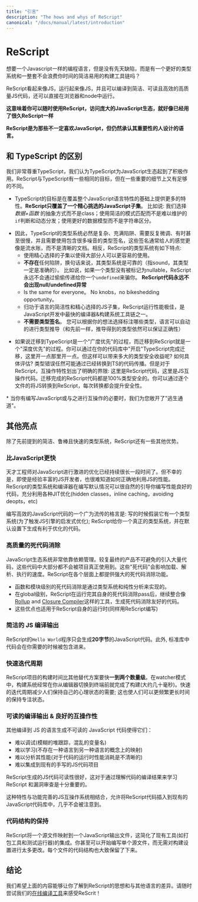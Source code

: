 ```yaml
---
title: "引言"
description: "The hows and whys of ReScript"
canonical: "/docs/manual/latest/introduction"
---
```


# ReScript

<!-- Ever wanted a language like JavaScript, but without the warts, with a great type system, and with a lean build toolchain that doesn't waste your time? -->

想要一个Javascript一样的编程语言，但是没有先天缺陷，而是有一个更好的类型系统和一整套不会浪费你时间的简洁易用的构建工具链吗？

<!-- ReScript looks like JS, acts like JS, and compiles to the highest quality of clean, readable and performant JS, directly runnable in browsers and Node. -->

ReScript看起来像JS，运行起来像JS，并且可以编译到简洁、可读且高效的高质量JS代码，还可以直接在浏览器和node中运行。

<!-- **This means you can pick up ReScript and access the vast JavaScript ecosystem and tooling as if you've known ReScript for a long time**! -->

**这意味着你可以随时使用ReScript，访问庞大的JavaScript生态，就好像已经用了很久ReScript一样**

<!-- **ReScript is the language for folks who don't necessarily love JavaScript, but who still acknowledge its importance**. -->

**ReScript是为那些不一定喜欢JavaScript，但仍然承认其重要性的人设计的语言。**

<!-- ## Difference vs TypeScript -->
## 和 TypeScript 的区别
<!-- We respect TypeScript very much and think that it's a positive force in the JavaScript ecosystem. ReScript shares some of the same goals as TypeScript, but is different enough regarding some important nuances: -->
我们非常尊重TypeScript，我们认为TypeScript为JavaScript生态起到了积极作用。ReScript与TypeScript有一些相同的目标，但在一些重要的细节上又有足够的不同。

<!-- - TypeScript's (admittedly noble) goal is to cover the entire JavaScript feature set and more. **ReScript covers only a curated subset of JavaScript**. For example, we emphasize plain data + functions over classes, clean [pattern matching](pattern-matching-destructuring.md) over fragile `if`s and virtual dispatches, [proper data modeling](variant.md) over string abuse, etc. JavaScript supersets will only grow larger over time; ReScript doesn't. \* -->

- TypeScript的目标是在覆盖整个JavaScript语言特性的基础上提供更多的特性。**ReScript只覆盖了一个精心挑选的JavaScript子集**。 比如说: 我们选择 _数据+函数_ 的抽象方式而不是class；使用简洁的模式匹配而不是难以维护的`if`判断和动态分发；使用更好的数据模型而不是字符串区分。

<!-- - Consequently, TypeScript's type system is necessarily complex, pitfalls-ridden, potentially requires tweaking, sometimes slow, and requires quite a bit of noisy annotations that often feel like manual bookkeeping rather than clear documentation. In contrast, ReScript's type system:
  - Is deliberately curated to be a simple subset most folks will have an easier time to use.
  - Has **no** pitfalls, aka the type system is "sound" (the types will always be correct). E.g. If a type isn't marked as nullable, its value will never lie and let through some `undefined` value silently. **ReScript code has no null/undefined errors**.
  - Is the same for everyone. No knobs, no bikeshedding opportunity.
  - Runs extremely fast precisely thanks to its simplicity and curation. It's one of the fastest compiler & build system toolchains for JavaScript development.
  - **Doesn't need type annotations**. Annotate as much or as little as you'd like. The types are inferred by the language (and, again, are guaranteed correct). -->

- 因此，TypeScript的类型系统必然是复杂、充满陷阱、需要反复微调、有时甚至很慢，并且需要使用包含很多噪音的类型签名，这些签名通常给人的感觉更像是流水账，而不是清晰的文档。相反，ReScript的类型系统有如下特点:
  - 使用精心选择的子集以使得大部分人可以更容易的使用。
  - **不存在**任何陷阱，换句话来说，其类型系统是可靠的（指sound，其类型一定是准确的）。 比如说，如果一个类型没有被标记为nullable，ReScript永远不会通过偷偷传递给你一个`undefined`来骗你。 **ReScript代码永远不会出现null/undefined异常**
  - Is the same for everyone。 No knobs，no bikeshedding opportunity。
  - 归功于语言的简洁性和精心选择的JS子集，ReScript运行性能极佳，是JavaScript开发中最快的编译器&构建系统工具链之一。
  - **不需要类型签名**。 您可以根据你的想法选择标注哪些类型，语言可以自动的进行类型推导（和先前一样，推导得到的类型依然可以保证正确性）

<!-- - Migrating to TypeScript is done "breadth-first," whereas migrating to ReScript is done "depth-first." You can convert your codebase to TypeScript by "turning it on" for all files and annotate here and there; but how much type safety did you gain? How do you measure it? Type errors can still slip in and out of the converted pieces. For ReScript, our interop features draw clear boundaries: there's pure ReScript code, and there's JS interop code. Every piece of converted ReScript code is 100% clean. You'd convert file by file and each conversion increases your safety monotonically. -->

- 如果说迁移到TypeScript是一个"广度优先"的过程，而迁移到ReScript就是一个"深度优先"的过程。你可以通过在你的代码库中"开启"TypeScript完成迁移，这里开一点那里开一点。但这样可以带来多大的类型安全收益呢? 如何具体评估? 类型错误任然可能通过已经转换到TS的代码传播。但是对于ReScript，互操作特性划出了明确的界限: 这里是ReScript代码，这里是JS互操作代码。迁移完成的ReScript代码都是100%类型安全的。你可以通过逐个文件的将JS转换到ReScript，每次转换都会提升安全性。

<!-- \* When you absolutely need to write or interoperate with free-for-all JavaScript, we expose enough escape hatches for you. -->

\* 当你有编写JavaScript或与之进行互操作的必要时，我们为您敞开了"逃生通道"。

<!-- ## Other Highlights -->
## 其他亮点
<!-- Aside from the aforementioned simple, robust and fast type system, ReScript presents a few more advantages. -->

除了先前提到的简洁、鲁棒且快速的类型系统，ReScript还有一些其他优势。

<!-- ### Faster than JavaScript -->
### 比JavaScript更快

<!-- JavaScript's been aggressively optimized by talented engineers over a long span. Unfortunately, even for seasoned JS devs, it can be hard to know how to properly leverage JS's performance. ReScript's type system and compiler naturally guides you toward writing code that's very often performant by default, with good leverage of various Just-In-Time optimizations (hidden classes, inline caching, avoiding deopts, etc). -->

天才工程师对JavaScript进行激进的优化已经持续很长一段时间了。但不幸的是，即使是经验丰富的JS开发者，也很难知道如何正确地利用JS的性能。ReScript的类型系统和编译器在编写默认情况可以很自然的引导你编写性能良好的代码，充分利用各种JIT优化(hidden classes，inline caching，avoiding deopts，etc)

<!-- A widespread adage to write fast JavaScript code is to write as if there's a type system (in order to trigger JS engines' good optimization heuristics); ReScript gives you a real one and generates code that's friendly to optimizations by default. -->

编写高效的JavaScript代码的一个广为流传的格言是: 写的时候假装它有一个类型系统(为了触发JS引擎的启发式优化); ReScript给你一个真正的类型系统，并在默认设置下生成有利于优化的代码。

<!-- ### High Quality Dead Code Elimination -->
### 高质量的死代码消除

<!-- The JavaScript ecosystem is very reliant on dependencies. Shipping the final product inevitably drags in a huge amount of code, lots of which the project doesn't actually use. These regions of dead code impact loading, parsing and interpretation speed. ReScript provides powerful dead code elimination at all levels: -->

JavaScript生态系统非常依靠依赖管理。较复最终的产品不可避免的引入大量代码，这些代码中大部分都不会被项目真正使用到。这些"死代码"会影响加载、解析、执行的速度。ReScript在各个层面上都提供强大的死代码消除功能。

<!-- - Function- and module-level code elimination is facilitated by the well-engineered type system and purity analysis.
- At the global level, ReScript generates code that is naturally friendly to dead code elimination done by bundling tools such as [Rollup](https://github.com/rollup/rollup) and [Closure Compiler](https://developers.google.com/closure/compiler/), after its own sophisticated elimination pass.
- The same applies for ReScript's own tiny runtime (which is written in ReScript itself). -->

- 函数和模块级别的死代码消除是通过类型系统和纯性分析来实现的。
- 在global级别，ReScript在运行完其自身的死代码消除pass后，继续整合像[Rollup](https://github.com/rollup/rollup) and [Closure Compiler](https://developers.google.com/closure/compiler/)这样的工具，生成死代码消除友好的代码。
- 这些优点也适用于ReScript自身的运行时(同样用ReScript编写)

<!-- ### Tiny JS Output -->
### 简洁的 JS 编译输出

<!-- A `Hello world` ReScript program generates **20 bytes** of JS code. Additionally, the standard library pieces you require in are only included when needed. -->

ReScript的`Hello World`程序只会生成**20字节**的JavaScript代码。此外, 标准库中代码会在你需要的时候被包含进来。

<!-- ### Fast Iteration Loop -->

### 快速迭代周期

<!-- ReScript's build time is **one or two orders of magnitude** faster than alternatives. In its watcher mode, the build system usually finishes before you switch screen from the editor to the terminal tab (two digits of milliseconds). A fast iteration cycle reduces the need of keeping one's mental state around longer; this in turn allows one to stay in the flow longer and more often. -->

ReScript项目的构建时间比其他替代方案要快**一到两个数量级**。在watcher模式中，构建系统经常在你从编辑器切换到终端前就完成了构建(大约几十毫秒)。快速的迭代周期减少人们保持自己的心理状态的需要; 这也使人们可以更频繁更长时间的保持专注状态。

<!-- ### Readable Output & Great Interop -->

### 可读的编译输出 & 良好的互操作性

<!-- Unreadable JavaScript code generated from other compiled-to-js languages makes it so that it could be, practically speaking:

- Hard to debug (cryptic stack trace, mangled variable names)
- Hard to learn from (non-straightforward mapping of concepts from one language to another)
- Hard to profile for performance (unclear what runtime performance cost there is)
- Hard to integrate with existing hand-written JS code -->

其他编译到 JS 的语言生成不可读的 JavaScript 代码使得它们：
- 难以调试(模糊的堆跟踪，混乱的变量名)
- 难以学习(不存在一种语言到另一种语言的概念上的映射)
- 难以分析其性能(对于代码的运行时性能消耗是不清晰的)
- 难以集成到现有的手写的JS代码项目

<!-- ReScript's JS output is very readable. This is especially important while learning, where users might want to understand how the code's compiled, and to audit for bugs. -->

ReScript生成的JS代码可读性很好，这对于通过理解代码的编译结果来学习 ReScript 和漏洞审查是十分重要的。

<!-- This characteristic, combined with a fully-featured JS interop system, allows ReScript code to be inserted into an existing JavaScript codebase almost unnoticed. -->

这种特性与功能完善的JS互操作系统相结合，允许将ReScript代码插入到现有的JavaScript代码库中，几乎不会被注意到。

<!-- ### Preservation of Code Structure -->
### 代码结构的保持

<!-- ReScript maps one source file to one JavaScript output file. This eases the integration of existing tools such as bundlers and test runners. You can even start writing a single file without much change to your build setup. Each file's code structure is approximately preserved, too. -->

ReScript将一个源文件映射到一个JavaScript输出文件，这简化了现有工具(如打包工具和测试运行器)的集成。你甚至可以开始编写单个源文件，而无需对构建设置进行太多更改。每个文件的代码结构也大致保留了下来。

<!-- ## Conclusion -->
## 结论

<!-- We hope the above gave you enough of an idea of ReScript and its differentiators。Feel free to [try it online](/try) to get a feel! -->

我们希望上面的内容能够让你了解到ReScript的思想和与其他语言的差异。请随时尝试我们的[在线编译工具](/try)来感受ReScrit！
